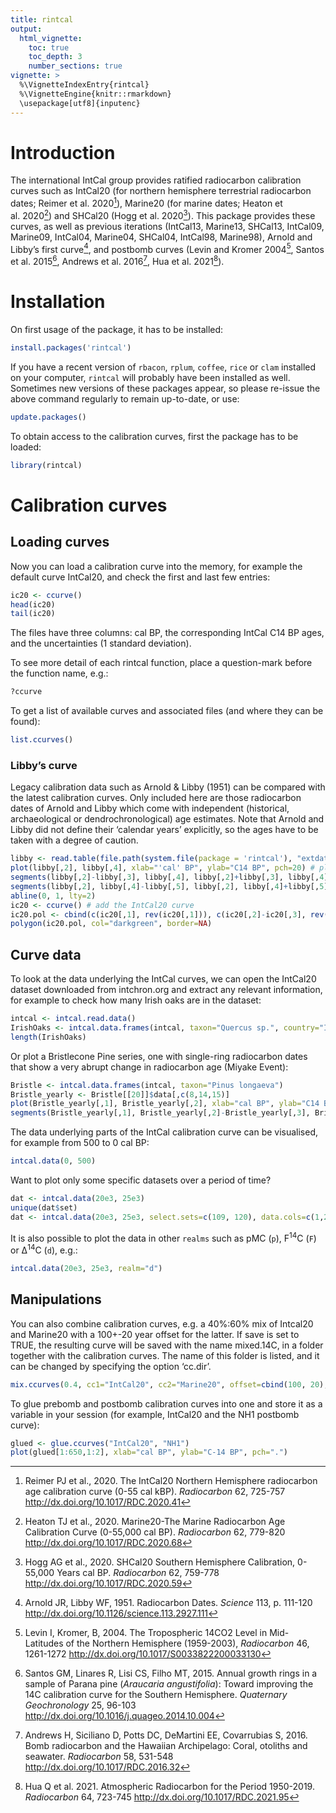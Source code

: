 ```yaml
---
title: rintcal
output:
  html_vignette:
    toc: true
    toc_depth: 3
    number_sections: true
vignette: >
  %\VignetteIndexEntry{rintcal}
  %\VignetteEngine{knitr::rmarkdown}
  \usepackage[utf8]{inputenc}
---
```


# Introduction

The international IntCal group provides ratified radiocarbon calibration curves such as IntCal20 (for northern hemisphere terrestrial radiocarbon dates; Reimer et al. 2020[^1]), Marine20 (for marine dates; Heaton et al. 2020[^2]) and SHCal20 (Hogg et al. 2020[^3]). This package provides these curves, as well as previous iterations (IntCal13, Marine13, SHCal13, IntCal09, Marine09, IntCal04, Marine04, SHCal04, IntCal98, Marine98), Arnold and Libby's first curve[^4], and postbomb curves (Levin and Kromer 2004[^5], Santos et al. 2015[^6], Andrews et al. 2016[^7], Hua et al. 2021[^8]). 

# Installation

On first usage of the package, it has to be installed: 

```r
install.packages('rintcal')
``` 

If you have a recent version of `rbacon`, `rplum`, `coffee`, `rice` or `clam` installed on your computer, `rintcal` will probably have been installed as well. Sometimes new versions of these packages appear, so please re-issue the above command regularly to remain up-to-date, or use:

```r
update.packages()
``` 

To obtain access to the calibration curves, first the package has to be loaded:

```r
library(rintcal)
```

# Calibration curves

## Loading curves

Now you can load a calibration curve into the memory, for example the default curve IntCal20, and check the first and last few entries:

```r
ic20 <- ccurve()
head(ic20)
tail(ic20)
```

The files have three columns: cal BP, the corresponding IntCal C14 BP ages, and the uncertainties (1 standard deviation). 

To see more detail of each rintcal function, place a question-mark before the function name, e.g.:

```r
?ccurve
```

To get a list of available curves and associated files (and where they can be found):

```r
list.ccurves()
```

### Libby's curve

Legacy calibration data such as Arnold & Libby (1951) can be compared with the latest calibration curves. Only included here are those radiocarbon dates of Arnold and Libby which come with independent (historical, archaeological or dendrochronological) age estimates. Note that Arnold and Libby did not define their 'calendar years' explicitly, so the ages have to be taken with a degree of caution.

```r
libby <- read.table(file.path(system.file(package = 'rintcal'), "extdata/Arnold_Libby_1951.txt"), header=T, sep=",")
plot(libby[,2], libby[,4], xlab="'cal' BP", ylab="C14 BP", pch=20) # plot the radiocarbon dates and their known calendar ages
segments(libby[,2]-libby[,3], libby[,4], libby[,2]+libby[,3], libby[,4]) # calendar error bars (not all are quantified)
segments(libby[,2], libby[,4]-libby[,5], libby[,2], libby[,4]+libby[,5]) # radiocarbon error bars
abline(0, 1, lty=2)
ic20 <- ccurve() # add the IntCal20 curve
ic20.pol <- cbind(c(ic20[,1], rev(ic20[,1])), c(ic20[,2]-ic20[,3], rev(ic20[,2]+ic20[,3])))
polygon(ic20.pol, col="darkgreen", border=NA)
```

## Curve data

To look at the data underlying the IntCal curves, we can open the IntCal20 dataset downloaded from intchron.org and extract any relevant information, for example to check how many Irish oaks are in the dataset:

```r
intcal <- intcal.read.data()
IrishOaks <- intcal.data.frames(intcal, taxon="Quercus sp.", country="Ireland")
length(IrishOaks)
```

Or plot a Bristlecone Pine series, one with single-ring radiocarbon dates that show a very abrupt change in radiocarbon age (Miyake Event):

```r
Bristle <- intcal.data.frames(intcal, taxon="Pinus longaeva")
Bristle_yearly <- Bristle[[20]]$data[,c(8,14,15)]
plot(Bristle_yearly[,1], Bristle_yearly[,2], xlab="cal BP", ylab="C14 BP")
segments(Bristle_yearly[,1], Bristle_yearly[,2]-Bristle_yearly[,3], Bristle_yearly[,1], Bristle_yearly[,2]+Bristle_yearly[,3])
```

The data underlying parts of the IntCal calibration curve can be visualised, for example from 500 to 0 cal BP:

```r
intcal.data(0, 500)
```

Want to plot only some specific datasets over a period of time? 

```r
dat <- intcal.data(20e3, 25e3)
unique(dat$set)
dat <- intcal.data(20e3, 25e3, select.sets=c(109, 120), data.cols=c(1,2))
```


It is also possible to plot the data in other `realms` such as pMC (`p`), F<sup>14</sup>C (`F`) or &Delta;<sup>14</sup>C (`d`), e.g.:

```r
intcal.data(20e3, 25e3, realm="d")
```

## Manipulations

You can also combine calibration curves, e.g. a 40%:60% mix of Intcal20 and Marine20 with a 100+-20 year offset for the latter. If save is set to TRUE, the resulting curve will be saved with the name mixed.14C, in a folder together with the calibration curves. The name of this folder is listed, and it can be changed by specifying the option 'cc.dir'.

```r
mix.ccurves(0.4, cc1="IntCal20", cc2="Marine20", offset=cbind(100, 20), save=TRUE, cc.dir=tempdir())
```

To glue prebomb and postbomb calibration curves into one and store it as a variable in your session (for example, IntCal20 and the NH1 postbomb curve):

```r
glued <- glue.ccurves("IntCal20", "NH1")
plot(glued[1:650,1:2], xlab="cal BP", ylab="C-14 BP", pch=".")
```


[^1]: Reimer PJ et al., 2020. The IntCal20 Northern Hemisphere radiocarbon age calibration curve (0-55 cal kBP). *Radiocarbon* 62, 725-757 <http://dx.doi.org/10.1017/RDC.2020.41>

[^2]: Heaton TJ et al., 2020. Marine20-The Marine Radiocarbon Age Calibration Curve (0-55,000 cal BP). *Radiocarbon* 62, 779-820 <http://dx.doi.org/10.1017/RDC.2020.68>

[^3]: Hogg AG et al., 2020. SHCal20 Southern Hemisphere Calibration, 0-55,000 Years cal BP. *Radiocarbon* 62, 759-778 <http://dx.doi.org/10.1017/RDC.2020.59>

[^4]: Arnold JR, Libby WF, 1951. Radiocarbon Dates. *Science* 113, p. 111-120 <http://dx.doi.org/10.1126/science.113.2927.111>

[^5]: Levin I, Kromer, B,  2004. The Tropospheric 14CO2 Level in Mid-Latitudes of the Northern Hemisphere (1959-2003), *Radiocarbon* 46, 1261-1272 <http://dx.doi.org/10.1017/S0033822200033130>

[^6]: Santos GM, Linares R, Lisi CS, Filho MT, 2015. Annual growth rings in a sample of Parana pine (*Araucaria angustifolia*): Toward improving the 14C calibration curve for the Southern Hemisphere. *Quaternary Geochronology* 25, 96-103 <http://dx.doi.org/10.1016/j.quageo.2014.10.004>

[^7]: Andrews H, Siciliano D, Potts DC, DeMartini EE, Covarrubias S, 2016. Bomb radiocarbon and the Hawaiian Archipelago: Coral, otoliths and seawater. *Radiocarbon* 58, 531-548 <http://dx.doi.org/10.1017/RDC.2016.32>

[^8]: Hua Q et al. 2021. Atmospheric Radiocarbon for the Period 1950-2019. *Radiocarbon* 64, 723-745 <http://dx.doi.org/10.1017/RDC.2021.95>
